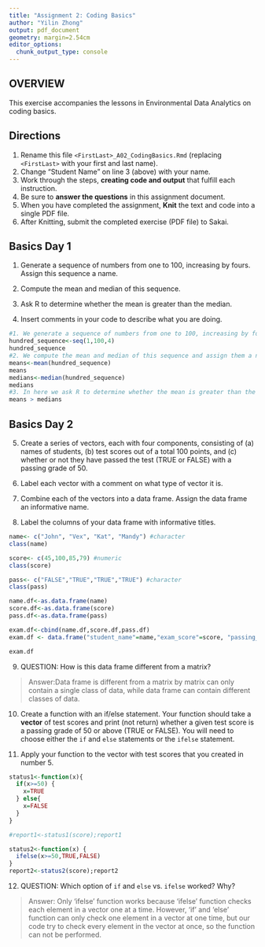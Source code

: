 ```yaml
---
title: "Assignment 2: Coding Basics"
author: "Yilin Zhong"
output: pdf_document
geometry: margin=2.54cm
editor_options: 
  chunk_output_type: console
---
```


## OVERVIEW

This exercise accompanies the lessons in Environmental Data Analytics on coding basics.

## Directions

1.  Rename this file `<FirstLast>_A02_CodingBasics.Rmd` (replacing `<FirstLast>` with your first and last name).
2.  Change "Student Name" on line 3 (above) with your name.
3.  Work through the steps, **creating code and output** that fulfill each instruction.
4.  Be sure to **answer the questions** in this assignment document.
5.  When you have completed the assignment, **Knit** the text and code into a single PDF file.
6.  After Knitting, submit the completed exercise (PDF file) to Sakai.

## Basics Day 1

1.  Generate a sequence of numbers from one to 100, increasing by fours. Assign this sequence a name.

2.  Compute the mean and median of this sequence.

3.  Ask R to determine whether the mean is greater than the median.

4.  Insert comments in your code to describe what you are doing.

```r
#1. We generate a sequence of numbers from one to 100, increasing by fours and assign this sequence a name of hundred_sequence.
hundred_sequence<-seq(1,100,4)
hundred_sequence
#2. We compute the mean and median of this sequence and assign them a name
means<-mean(hundred_sequence)
means
medians<-median(hundred_sequence)
medians
#3. In here we ask R to determine whether the mean is greater than the median
means > medians
```

## Basics Day 2

5.  Create a series of vectors, each with four components, consisting of (a) names of students, (b) test scores out of a total 100 points, and (c) whether or not they have passed the test (TRUE or FALSE) with a passing grade of 50.

6.  Label each vector with a comment on what type of vector it is.

7.  Combine each of the vectors into a data frame. Assign the data frame an informative name.

8.  Label the columns of your data frame with informative titles.

```r
name<- c("John", "Vex", "Kat", "Mandy") #character
class(name)

score<- c(45,100,85,79) #numeric
class(score)

pass<- c("FALSE","TRUE","TRUE","TRUE") #character
class(pass)

```

```r
name.df<-as.data.frame(name)
score.df<-as.data.frame(score)
pass.df<-as.data.frame(pass)

exam.df<-cbind(name.df,score.df,pass.df)
exam.df <- data.frame("student_name"=name,"exam_score"=score, "passing_status"=pass)

exam.df
```


9.  QUESTION: How is this data frame different from a matrix?

> Answer:Data frame is different from a matrix by matrix can only contain a single class of data, while data frame can contain different classes of data. 

10. Create a function with an if/else statement. Your function should take a **vector** of test scores and print (not return) whether a given test score is a passing grade of 50 or above (TRUE or FALSE). You will need to choose either the `if` and `else` statements or the `ifelse` statement. 

11. Apply your function to the vector with test scores that you created in number 5.

```r
status1<-function(x){
  if(x>=50) {
    x=TRUE
  } else{
    x=FALSE
  }
}

#report1<-status1(score);report1 

status2<-function(x) {
  ifelse(x>=50,TRUE,FALSE)
}
report2<-status2(score);report2


```

12. QUESTION: Which option of `if` and `else` vs. `ifelse` worked? Why?

> Answer: Only 'ifelse' function works because 'ifelse' function checks each element in a vector one at a time. However, 'if' and 'else' function can only check one element in a vector at one time, but our code try to check every element in the vector at once, so the function can not be performed.
